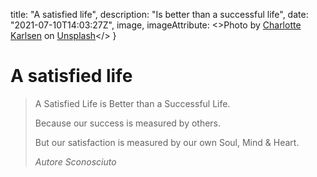 
  title: "A satisfied life",
  description: "Is better than a successful life",
  date: "2021-07-10T14:03:27Z",
  image,
  imageAttribute: <>Photo by <a href="https://unsplash.com/@charlottemsk?utm_source=unsplash&utm_medium=referral&utm_content=creditCopyText">Charlotte Karlsen</a> on <a href="https://unsplash.com/s/photos/climb?utm_source=unsplash&utm_medium=referral&utm_content=creditCopyText">Unsplash</a></>
}


# A satisfied life

> A Satisfied Life is Better than a Successful Life.
>
> Because our success is measured by others.
>
> But our satisfaction is measured by our own Soul, Mind & Heart.
>
>*Autore Sconosciuto*
